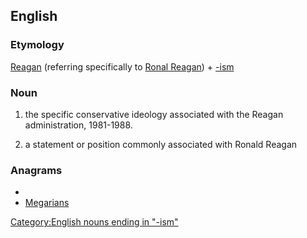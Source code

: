 ==English==
===Etymology===

[[Reagan]] (referring specifically to [[w:Ronald Reagan|Ronal Reagan]]) + [[-ism]]

===Noun===
{{en-noun}}

# {{context|not countable}} the specific conservative ideology associated with the Reagan administration, 1981-1988.
# a statement or position commonly associated with Ronald Reagan

===Anagrams===
* {{alphagram|aaegimnrs}}
* [[Megarians#English|Megarians]]


[[Category:English nouns ending in "-ism"]]